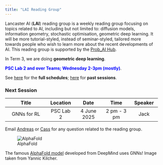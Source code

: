 ```yaml
---
title: "LAI Reading Group"
---
```


Lancaster AI (**LAI**) reading group is a weekly reading group focusing on topics related to AI, including but not limited to: diffusion models, information geometry, stochastic optimisation, geometric deep learning. It will be more tutorial-styled, instead of seminar-styled, tailored more towards people who wish to learn more about the recent developments of AI. This reading group is supported by the [Prob_AI Hub](https://www.probai.uk/).

In Term 3, we are doing **geometric deep learning**.

[**PSC Lab 2 and over Teams; Wednesday 2-3pm (mostly)**]{style="color:Blue"}.

See [here](./schedule.html) for the **full schedules**; [here](./past.html) for **past sessions**.

### Next Session

| Title | Location | Date | Time | Speaker |
|:------------------:|:-----------:|:-----------:|:-----------:|:-----------:|
| GNNs for RL | PSC Lab 2 | 4 June 2025 | 2 pm - 3 pm | Jack |

Email [Andreas](mailto:a.makris@lancaster.ac.uk) or [Cass](mailto:c.durr@lancaster.ac.uk) for any question related to the reading group. 

![AlphaFold](kejie.jpg)

The famous [AlphaFold model](https://deepmind.google/technologies/alphafold/) developed from DeepMind uses GNNs! Image taken from Yannic Kilcher.
